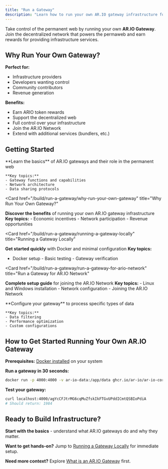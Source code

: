 ```yaml
---
title: "Run a Gateway"
description: "Learn how to run your own AR.IO gateway infrastructure for the permanent web"
---
```


Take control of the permanent web by running your own **AR.IO Gateway**. Join the decentralized network that powers the permaweb and earn rewards for providing infrastructure services.

## Why Run Your Own Gateway?

**Perfect for:**

- Infrastructure providers
- Developers wanting control
- Community contributors
- Revenue generation

**Benefits:**

- Earn ARIO token rewards
- Support the decentralized web
- Full control over your infrastructure
- Join the AR.IO Network
- Extend with additional services (bundlers, etc.)

## Getting Started

<Cards>
  <Card href="/build/run-a-gateway/what-is-an-ar-io-gateway" title="What is an AR.IO Gateway?">
    **Learn the basics** of AR.IO gateways and their role in the permanent web
    
    **Key topics:**
    - Gateway functions and capabilities
    - Network architecture
    - Data sharing protocols
  </Card>

<Card
  href="/build/run-a-gateway/why-run-your-own-gateway"
  title="Why Run Your Own Gateway?"
>
  **Discover the benefits** of running your own AR.IO gateway infrastructure
  **Key topics:** - Economic incentives - Network participation - Revenue
  opportunities
</Card>

<Card
  href="/build/run-a-gateway/running-a-gateway-locally"
  title="Running a Gateway Locally"
>
  **Get started quickly** with Docker and minimal configuration **Key topics:**
  - Docker setup - Basic testing - Gateway verification
</Card>

<Card
  href="/build/run-a-gateway/run-a-gateway-for-ario-network"
  title="Run a Gateway for AR.IO Network"
>
  **Complete setup guide** for joining the AR.IO Network **Key topics:** - Linux
  and Windows installation - Network configuration - Joining the AR.IO Network
</Card>

  <Card href="/build/run-a-gateway/optimize-your-gateway-for-your-data" title="Optimize Your Gateway for Your Data">
    **Configure your gateway** to process specific types of data
    
    **Key topics:**
    - Data filtering
    - Performance optimization
    - Custom configurations
  </Card>
</Cards>

## How to Get Started Running Your Own AR.IO Gateway

**Prerequisites:** [Docker installed](https://docs.docker.com/engine/install/) on your system

**Run a gateway in 30 seconds:**

```bash
docker run -p 4000:4000 -v ar-io-data:/app/data ghcr.io/ar-io/ar-io-core:latest
```

**Test your gateway:**

```bash
curl localhost:4000/agYcCFJtrMG6cqMuZfskIkFTGvUPddICmtQSBIoPdiA
# Should return: 1984
```

## Ready to Build Infrastructure?

**Start with the basics** - understand what AR.IO gateways do and why they matter.

**Want to get hands-on?** Jump to [Running a Gateway Locally](/build/run-a-gateway/running-a-gateway-locally) for immediate setup.

**Need more context?** Explore [What is an AR.IO Gateway](/build/run-a-gateway/what-is-an-ar-io-gateway) first.
